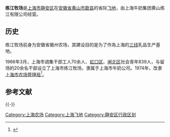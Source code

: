 '''练江牧场'''是[[上海市|上海市]][[静安区|静安区]]在[[安徽省|安徽省]][[黄山市|黄山市]][[歙县|歙县]]的省际[[飞地|飞地]]，由上海牛奶集团黄山练江有限公司经营。

== 历史 ==
练江牧场前身为安徽省徽州农场，其建设目的是为了作為上海的[[三线建设|三线]]乳品生产基地。

1966年3月，上海市调集干部工人70余人、[[虹口区|虹口区]]、[[闸北区|闸北区]]社会青年839人，与留场的20余名干部设立了上海市练江牧场，隶属于上海市牛奶公司。1974年，改隶[[上海市农场管理局|上海市农场管理局]]<ref>{{cite book |author1=《上海农垦志》编纂委员会 |title=上海农垦志 |date=2004 |publisher=上海社会科学院出版社 |location=上海 |isbn=7-80681-497-3 |url=http://www.shtong.gov.cn/Newsite/node2/node2245/node71385/node71407/node71491/node71531/userobject1ai76738.html |chapter=第十七节 练江牧场 |access-date=2020-07-16 |archive-date=2016-04-27 |archive-url=https://web.archive.org/web/20160427175301/http://www.shtong.gov.cn/Newsite/node2/node2245/node71385/node71407/node71491/node71531/userobject1ai76738.html |dead-url=no }}</ref>。

== 参考文献 ==
{{Reflist}}

{{-}}
{{上海市飞地}}
{{上海小作品}}

[[Category:上海农场|Category:上海农场]]
[[Category:上海飞地|Category:上海飞地]]
[[Category:静安区行政区划|Category:静安区行政区划]]